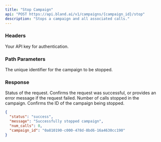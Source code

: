 ```yaml
---
title: "Stop Campaign"  
api: "POST https://api.bland.ai/v1/campaigns/{campaign_id}/stop"
description: "Stops a campaign and all associated calls."
---
```


### Headers

<ParamField header="authorization" type="string" required>
  Your API key for authentication.
</ParamField>

### Path Parameters

<ParamField path="campaign_id" type="string" required>
  The unique identifier for the campaign to be stopped.
</ParamField>

### Response

<ResponseField type="string" name="status">
  Status of the request.
</ResponseField>

<ResponseField type="string" name="message">
  Confirms the request was successful, or provides an error message if the request failed.
</ResponseField>

<ResponseField type="number" name="num_calls">
  Number of calls stopped in the campaign.
</ResponseField>

<ResponseField type="string" name="campaign_id">
  Confirms the ID of the campaign being stopped.
</ResponseField>

<ResponseExample>

```json Response
{
  "status": "success",
  "message": "Successfully stopped campaign",
  "num_calls": 0,
  "campaign_id": "0a810190-c000-478d-8bd6-16a4630cc190"
}
```

</ResponseExample>
